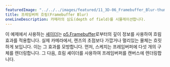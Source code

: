 ---
featuredImage: "../../../images/featured/11_3D-06_Framebuffer_Blur-thumbnail.png"
title: 프레임버퍼 흐림(Framebuffer Blur)
oneLineDescription: 카메라의 심도(depth of field)를 시뮬레이션합니다.
---

이 예제에서 사용하는
<a href="https://www.khronos.org/opengl/wiki/Shader" target="_blank">셰이더</a>는 
<a href="/reference/#/p5.Framebuffer/" target="_blank">p5.Framebuffer</a>로부터의 깊이 정보를 사용하여 흐림 효과를 적용합니다.
실제 카메라에서, 렌즈의 초점보다 가깝거나 멀리있는 물체는 흐릿하게 보입니다. 이는 그 효과를 모방합니다.
먼저, 스케치는 프레임버퍼에 다섯 개의 구체를 렌더링합니다. 
그 다음, 흐림 셰이더를 사용하여 프레임버퍼를 캔버스에 렌더링합니다.